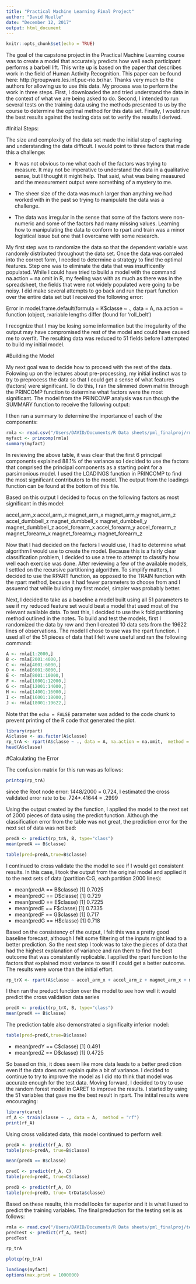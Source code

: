 ```yaml
---
title: "Practical Machine Learning Final Project"
author: "David Nuelle"
date: "December 12, 2017"
output: html_document
---
```


```r
knitr::opts_chunk$set(echo = TRUE)
```

The goal of the capstone project in the Practical Machine Learning course was to create a model that accurately predicts how well each participant performs a barbell lift. This write up is based on the paper that describes work in the field of Human Activity Recognition. This paper can be found here: http://groupware.les.inf.puc-rio.br/har. Thanks very much to the authors for allowing us to use this data. My process was to perform the work in three steps. First, I downloaded the and tried understand the data in the context of what we are being asked to do. Second, I intended to run several tests on the training data using the methods presented to us by the course to determine the optimal method for this data set. Finally, I would run the best results against the testing data set to verify the results I derived.

#Initial Steps:

The size and complexity of the data set made the initial step of capturing and understanding the data difficult. I would point to three factors that made this a challenge:

 * It was not obvious to me what each of the factors was trying to measure. It may not be imperative to understand the data in a qualitative sense, but I thought it might help. That said, what was being measured and the measurement output were something of a mystery to me.
 
 * The sheer size of the data was much larger than anything we had worked with in the past so trying to manipulate the data was a challenge.
 
 * The data was irregular in the sense that some of the factors were non-numeric and some of the factors had many missing values. Learning how to manipulating the data to conform to rpart and train was a minor logistical issue but one that I overcame with some research.
 
My first step was to randomize the data so that the dependent variable was randomly distributed throughout the data set. Once the data was corraled into the correct form, I needed to determine a strategy to find the optimal features. Step one was to eliminate the data that was insufficently populated. While I could have tried to build a model with the command na.action = na.omit in R, my feeling was with as much as there was in the spreadsheet, the fields that were not widely populated were going to be noisy. I did make several attempts to go back and run the rpart function over the entire data set but I received the following error:
	
  Error in model.frame.default(formula = K$classe ~ ., data = A, na.action = function (object,  :variable lengths differ (found for 'roll_belt')
  
  I recognize that I may be losing some information but the irregularity of the output may have compromised the rest of the model and could have caused me to overfit. The resulting data was reduced to 51 fields before I attempted to build my initial model.
  
#Building the Model
  
  My next goal was to decide how to proceed with the rest of the data. Folowing up on the lectures about pre-processing, my initial instinct was to try to preprocess the data so that I could get a sense of what features (factors) were significant. To do this, I ran the slimmed down matrix through the PRINCOMP function to determine what factors were the most significant. The model from the PRINCOMP analysis was run though the SUMMARY function to receive the following output:

I then ran a summary to determine the importance of each of the components:

 
```r
rmla <- read.csv("/Users/DAVID/Documents/R Data sheets/pml_finalproj/rmla.csv")
myfact <- princomp(rmla)
summary(myfact)
```

In reviewing the above table, it was clear that the first 6 principal components explained 88.1% of the variance so I decided to use the factors that comprised the principal components as a starting point for a parsimonious model. I used the LOADINGS function in PRINCOMP to find the most significant contributors to the model. The output from the loadings function can be found at the bottom of this file. 

Based on this output I decided to focus on the following factors as most significant in this model:

accel_arm_x
accel_arm_z
magnet_arm_x
magnet_arm_y
magnet_arm_z 
accel_dumbbell_z
magnet_dumbbell_x
magnet_dumbbell_y
magnet_dumbbell_z
accel_forearm_x
accel_forearm_y
accel_forearm_z
magnet_forearm_x
magnet_forearm_y
magnet_forearm_z

Now that I had decided on the factors I would use, I had to determine what algorithm I would use to create the model. Because this is a fairly clear classification problem, I decided to use a tree to attempt to classify how well each exercise was done. After reviewing a few of the available models, I settled on the recursive partitioning algorithm. To simplify matters, I decided to use the RPART function, as opposed to the TRAIN function with the rpart method, because it had fewer parameters to choose from and I assuemd that while building my first model, simpler was probably better.

Next, I decided to take as a baseline a model built using all 51 parameters to see if my reduced feature set would beat a model that used most of the relevant available data. To test this, I decided to use the k fold partitioning method outlined in the notes. To build and test the models, first I randomized the data by row and then I created 10 data sets from the 19622 lines of observations. The model I chose to use was the rpart function. I used all of the 51 pieces of data that I felt were useful and ran the following command:

```r
A <- rmla[1:2000,]
B <- rmla[2001:4000,]
C <- rmla[4001:6000,]
D <- rmla[6001:8000,]
E <- rmla[8001:10000,]
F <- rmla[10001:12000,]
G <- rmla[12001:14000,]
H <- rmla[14001:16000,]
I <- rmla[16001:18000,]
J <- rmla[18001:19622,]
```


Note that the `echo = FALSE` parameter was added to the code chunk to prevent printing of the R code that generated the plot.

```r
library(rpart)
A$classe <- as.factor(A$classe)
rp_trA <- rpart(A$classe ~ ., data = A, na.action = na.omit,  method = "class")
head(A$classe)
```
#Calculating the Error

The  confusion matrix for this run was as follows:

```r
printcp(rp_trA)
```

since the Root node error: 1448/2000 = 0.724, I estimated the cross validated error rate to be .724*.41644 = .2999


Using the output created by the function, I applied the model to the next set of 2000 pieces of data using the predict function. Although the classification error from the table was not great, the prediction error for the next set of data was not bad:

```r
predA <- predict(rp_trA, B, type="class")
mean(predA == B$classe)
```
```r
table(pred=predA,true=B$classe)
```


I continued to cross validate the the model to see if I would get consistent results. In this case, I took the output from the original model and applied it to the next sets of data (partition C:G, each partition 2000 lines):


* mean(predA == B$classe) [1] 0.7025
* mean(predC == D$classe) [1] 0.729
* mean(predD == E$classe) [1] 0.7225
* mean(predE == F$classe) [1] 0.7335
* mean(predF == G$classe) [1] 0.717
* mean(predG == H$classe) [1] 0.718

Based on the consistency of the output, I felt this was a pretty good baseline forecast, although I felt some filtering of the inputs might lead to a better prediction. So the next step I took was to take the pieces of data that had the highest explanation of variance and ran them to find the best outcome that was consistently replicable. I applied the rpart function to the factors that explained most variance to see if I could get a better outcome. The results were worse than the initial effort.

```r
rp_trX <- rpart(A$classe ~ accel_arm_x + accel_arm_z + magnet_arm_x + magnet_arm_y + magnet_arm_z + accel_dumbbell_z+ magnet_dumbbell_x + magnet_dumbbell_y + magnet_dumbbell_z + accel_forearm_x + accel_forearm_y + accel_forearm_z + magnet_forearm_x + magnet_forearm_y + magnet_forearm_z, data = A, na.action = na.omit,  method = "class")
```

I then ran the preduct function over the model to see how well it would predict the cross validation data series

```r
predX <- predict(rp_trX, B, type="class")
mean(predX == B$classe)
```

The prediction table also demonstrated a significalty inferior model:

```r
table(pred=predX,true=B$classe)
```


* mean(predY == C$classe) [1] 0.491
* mean(predZ == D$classe) [1] 0.4725

So based on this, it does seem like more data leads to a better prediction even if the data does not explain quite a bit of variance. I decided to continue to try to improve the model as I did nto think that model was accurate enough for the test data. Moving forward, I decided to try to use the random forest model in CARET to improve the results. I started by using the 51 variables that gave me the best result in rpart. The intital results were encouraging:



```r
library(caret)
rf_A <- train(classe ~ ., data = A,  method = "rf")
print(rf_A)
```
Using cross validated data, this model continued to perform well:

```r
predA <- predict(rf_A, B)
table(pred=predA, true=B$classe)
```

```r
mean(predA == B$classe)
```
```r
predC <- predict(rf_A, C)
table(pred=predC, true=C$classe)
```

```r
predD <- predict(rf_A, D)
table(pred=predD, true= trData$classe)
```


Based on these results, this model looks far superior and it is what I used to predict the training variables. The final preduction for the testing set is as follows:

```r
rmla <- read.csv("/Users/DAVID/Documents/R Data sheets/pml_finalproj/test.csv")
predTest <- predict(rf_A, test)
predTest
```



```r
rp_trA
```
```r
plotcp(rp_trA)
```
```r
loadings(myfact)
options(max.print = 1000000)
```

